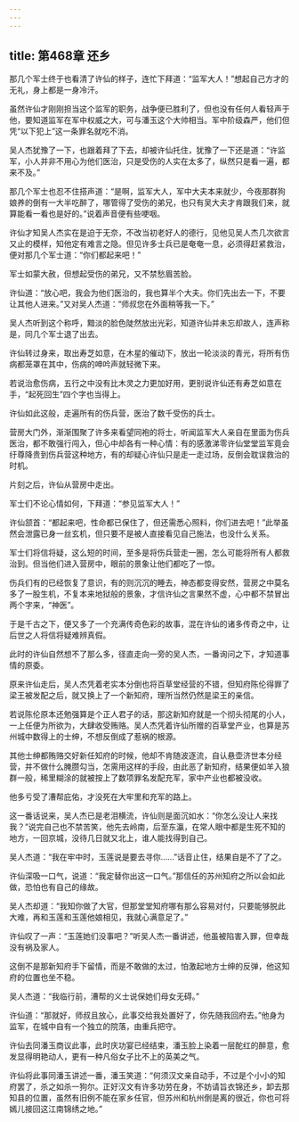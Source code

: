 ```yaml
---
---
---
```

title: 第468章 还乡
---





那几个军士终于也看清了许仙的样子，连忙下拜道：“监军大人！”想起自己方才的无礼，身上都是一身冷汗。

虽然许仙才刚刚担当这个监军的职务，战争便已胜利了，但也没有任何人看轻声于他，要知道监军在军中权威之大，可与潘玉这个大帅相当。军中阶级森严，他们但凭“以下犯上”这一条罪名就吃不消。

吴人杰犹豫了一下，也跟着拜了下去，却被许仙托住，犹豫了一下还是道：“许监军，小人并非不用心为他们医治，只是受伤的人实在太多了，纵然只是看一遍，都来不及。”

那几个军士也忍不住搭声道：“是啊，监军大人，军中大夫本来就少，今夜那群狗娘养的倒有一大半吃醉了，哪管得了受伤的弟兄，也只有吴大夫才肯跟我们来，就算能看一看也是好的。”说着声音便有些哽咽。

许仙才知吴人杰实在是迫于无奈，不改当初老好人的德行，见他见吴人杰几次欲言又止的模样，知他定有难言之隐。但见许多士兵已是奄奄一息，必须得赶紧救治，便对那几个军士道：“你们都起来吧！”

军士如蒙大赦，但想起受伤的弟兄，又不禁愁眉苦脸。

许仙道：“放心吧，我会为他们医治的，我也算半个大夫。你们先出去一下，不要让其他人进来。”又对吴人杰道：“师叔您在外面稍等我一下。”

吴人杰听到这个称呼，黯淡的脸色陡然放出光彩，知道许仙并未忘却故人，连声称是，同几个军士退了出去。

许仙转过身来，取出寿芝如意，在木星的催动下，放出一轮淡淡的青光，将所有伤病都笼罩在其中，伤病的呻吟声就轻微下来。

若说治愈伤病，五行之中没有比木灵之力更加好用，更别说许仙还有寿芝如意在手，“起死回生”四个字也当得上。

许仙如此这般，走遍所有的伤兵营，医治了数千受伤的兵士。

营房大门外，渐渐围聚了许多来看望同袍的将士，听闻监军大人亲自在里面为伤兵医治，都不敢强行闯入，但心中却各有一种心情：有的感激涕零许仙堂堂监军竟会纡尊降贵到伤兵营这种地方，有的却疑心许仙只是走一走过场，反倒会耽误救治的时机。

片刻之后，许仙从营房中走出。

军士们不论心情如何，下拜道：“参见监军大人！”

许仙颔首：“都起来吧，性命都已保住了，但还需悉心照料，你们进去吧！”此举虽然会泄露已身一丝玄机，但只要不是被人直接看见自己施法，也没什么关系。

军士们将信将疑，这么短的时间，至多是将伤兵营走一圈，怎么可能将所有人都救治到。但当他们进入营房中，眼前的景象让他们都吃了一惊。

伤兵们有的已经恢复了意识，有的则沉沉的睡去，神态都变得安然，营房之中莫名多了一股生机，不复本来地狱般的景象，才信许仙之言果然不虚，心中都不禁冒出两个字来，“神医”。

于是千古之下，便又多了一个充满传奇色彩的故事，混在许仙的诸多传奇之中，让后世之人将信将疑难辨真假。

此时的许仙自然想不了那么多，径直走向一旁的吴人杰，一番询问之下，才知道事情的原委。

原来许仙走后，吴人杰凭着老实本分倒也将百草堂经营的不错，但知府陈伦得罪了梁王被发配之后，就又换上了一个新知府，理所当然仍然是梁王的亲信。

若说陈伦原本还勉强算是个正人君子的话，那这新知府就是一个彻头彻尾的小人，一上任便为所欲为，大肆收受贿赂。吴人杰凭着许仙所赠的百草堂产业，也算是苏州城中数得上的士绅，不想反倒成了惹祸的根源。

其他士绅都贿赂交好新任知府的时候，他却不肯随波逐流，自认悬壶济世本分经营，并不做什么腌臜勾当，怎需用这样的手段，由此恶了新知府，结果便如羊入狼群一般，稀里糊涂的就被按上了数项罪名发配充军，家中产业也都被没收。

他多亏受了漕帮庇佑，才没死在大牢里和充军的路上。

这一番话说来，吴人杰已是老泪横流，许仙则是面沉如水：“你怎么没让人来找我？”说完自己也不禁苦笑，他先去岭南，后至东瀛，在常人眼中都是生死不知的地方，一回京城，没待几日就又北上，谁人能找得到自己。

吴人杰道：“我在牢中时，玉莲说是要去寻你……”话音止住，结果自是不了了之。

许仙深吸一口气，说道：“我定替你出这一口气。”那信任的苏州知府之所以会如此做，恐怕也有自己的缘故。

吴人杰却道：“我知你做了大官，但那堂堂知府哪有那么容易对付，只要能够脱此大难，再和玉莲和玉莲他娘相见，我就心满意足了。”

许仙叹了一声：“玉莲她们没事吧？”听吴人杰一番讲述，他虽被陷害入罪，但幸哉没有祸及家人。

这倒不是那新知府手下留情，而是不敢做的太过，怕激起地方士绅的反弹，他这知府的位置也坐不稳。

吴人杰道：“我临行前，漕帮的义士说保她们母女无碍。”

许仙道：“那就好，师叔且放心，此事交给我处置好了，你先随我回府去。”他身为监军，在城中自有一个独立的院落，由重兵把守。

许仙去同潘玉商议此事，此时庆功宴已经结束，潘玉脸上染着一层酡红的醉意，愈发显得明艳动人，更有一种凡俗女子比不上的英美之气。

许仙将此事同潘玉讲述一番，潘玉笑道：“何须汉文亲自动手，不过是个小小的知府罢了，杀之如杀一狗尔。正好汉文有许多功劳在身，不妨请旨衣锦还乡，卸去那知县的位置，虽然有旧例不能在家乡任官，但苏州和杭州倒是离的很近，你也可将嫣儿接回这江南锦绣之地。”
